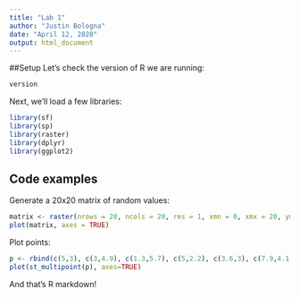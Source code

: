 ---
title: "Lab 1"
author: "Justin Bologna"
date: "April 12, 2020"
output: html_document
---
##Setup
Let's check the version of R we are running:
```{r}
version
```

Next, we'll load a few libraries:
```{r, message=FALSE}
library(sf)
library(sp)
library(raster)
library(dplyr)
library(ggplot2)
```
## Code examples
Generate a 20x20 matrix of random values:
```{r}
matrix <- raster(nrows = 20, ncols = 20, res = 1, xmn = 0, xmx = 20, ymn = 0, ymx = 20, vals = runif(400,0,10))
plot(matrix, axes = TRUE)
```

Plot points:
```{r}
p <- rbind(c(5,3), c(3,4.9), c(1.3,5.7), c(5,2.2), c(3.6,3), c(7.9,4.1))
plot(st_multipoint(p), axes=TRUE)
```

And that's R markdown!